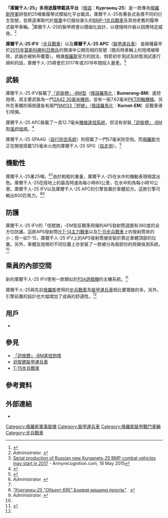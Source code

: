 {{Infobox Weapon
|name=庫爾干人-25 [[File:Flag_of_Russia.svg|30px]]<br />Курганец-25
|image=[[File:4mayrehearsal_17.jpg|300px]]庫爾干人-25 IFV[[File:4mayrehearsal_10.jpg|300px]]
|caption=  庫爾干人-25 APC
|origin= {{RUS}}
|type= [[裝甲運兵車|裝甲運兵車]]、[[裝步戰車|步兵戰車]]、履帶載具平台
<!-- Type selection -->
|is_vehicle=yes
|is_ranged=yes
|is_artillery=yes
<!-- Service history -->
|service= 
|used_by=[[俄羅斯陸軍|俄羅斯陸軍]]
|wars= 
<!-- Production history -->
|designer=庫爾干機械集團<br />Kurganmashzavod公司
|design_date=
|manufacturer=Kurganmashzavod公司
|unit_cost= 
|production_date=2015
|number=
|variants= 庫爾干人-25 IFV<br />庫爾干人-25 APC<br />庫爾干人-25 SPAAG<br />庫爾干人-25 SPG
<!-- General specifications -->
|spec_label=
|weight= 25噸
|length= 
|part_length=
|width=
|height=
|diameter=
|crew=3人+8人部隊
|armour=
|primary_armament=庫爾干人-25 IFV：[[「迴旋鏢」-BM遙控炮塔|「迴旋標」-BM型遙控炮塔]]<br />庫爾干人-25 APC：[[Kord重機槍|12.7毫米Kord重機槍]]<br />庫爾干人-25 SPAAG：57毫米防空炮<br />庫爾干人-25 SPG：125毫米火炮
|secondary_armament=
|engine=
|engine_power=800匹[[馬力|馬力]]
|transmission= 
|payload_capacity= 
|fuel_capacity= 
|pw_ratio=32匹馬力/噸
|suspension=扭力桿式
|clearance=
|vehicle_range=
|speed=80公里/小時<br />10公里/小時（涉水時）
|guidance=
<!-- Ranged weapon specifications --> 
|cartridge=
|caliber=
|action=
|rate=
|velocity=
|range= 
|max_range=
|feed= 
|sights= 
<!-- Artillery specifications -->
|breech=
|recoil=
|carriage=
|elevation=
|traverse=
}}
'''「庫爾干人-25」多用途履帶載具平台'''（[[俄語|俄語]]：'''Курганец-25'''）是一款專為[[俄罗斯陆军|俄羅斯陸軍]]研發的25噸重履帶式模組化平台載具。庫爾干人-25有著各式各樣不同的衍生型號，並將逐漸取代於[[俄罗斯陆军|俄軍]]中已服役甚久的[[BMP-1步兵戰車|BMP-1步兵戰車]]及其他老舊的履帶式裝甲車輛。<ref>{{Cite web|url = http://defense-update.com/20120810_russia-plans-to-field-the-t-99-a-radically-new-main-battle-tank-by-2015.html#.VTnKqSFVhBc|title = Russia Plans to Field the T-99, a Radically New Main Battle Tank by 2015|author = Tamir Eshel|publisher = |accessdate = 10 May 2015|archive-date = 2013-09-29|archive-url = https://web.archive.org/web/20130929060332/http://defense-update.com/20120810_russia-plans-to-field-the-t-99-a-radically-new-main-battle-tank-by-2015.html#.VTnKqSFVhBc|dead-url = no}}</ref>庫爾干人-25的裝甲將會以模組化設計，以便隨時升級以因應特定威脅。<ref name="ar"><cite class="citation web">Administrator. </cite></ref>

'''庫爾干人-25 IFV'''（[[裝步戰車|步兵戰車]]）以及'''庫爾干人-25 APC'''（[[裝甲運兵車|裝甲運兵車]]） 是兩種最早於[[2015年红场阅兵|2015年莫斯科勝利日閱兵]]的預演中公開亮相的型號（閱兵時車輛上的炮塔被移除，武器亦被帆布覆蓋）。根據[[俄羅斯|俄羅斯]]官方的說法，倘若初步測試及狀態測試進行順利的話，庫爾干人-25將會於2017年或2018年間投入量產。<ref>[http://armyrecognition.com/may_2015_global_defense_security_news_uk/serial_production_of_russian_new_kurganets-25_bmp_combat_vehicles_may_start_in_2017_18051501.html Serial production of Russian new Kurganets-25 BMP combat vehicles may start in 2017] {{Wayback|url=http://armyrecognition.com/may_2015_global_defense_security_news_uk/serial_production_of_russian_new_kurganets-25_bmp_combat_vehicles_may_start_in_2017_18051501.html |date=20180402020344 }} - Armyrecognition.com, 18 May 2015</ref>

== 武裝 ==
庫爾干人-25 IFV裝載了[[「迴旋鏢」-BM遙控炮塔|「迴旋標」-BM型]]（[[俄语罗马化|俄語羅馬化]]：'''Bumerang-BM'''）遙控炮塔，其主要武裝為一門[[希普諾夫2A42機炮|2A42 30毫米機炮]]，並有一挺7.62毫米[[PK通用機槍|PKT同軸機槍]]。另外在車體的兩側還各有兩門[[AT-14守寶妖精飛彈|9M133「短號」]]（[[俄语罗马化|俄語羅馬化]]：'''Kornet-EM'''）反戰車導引飛彈。

庫爾干人-25 APC裝載了一具12.7毫米[[遙控武器系統|機槍遙控系統]]，但沒有安裝[[「迴旋鏢」-BM遙控炮塔|「迴旋標」-BM型遙控炮塔]]。<ref name="James_May14_2015">{{Cite web |url=http://www.janes.com/article/51469/russia-s-armour-revolution |title=存档副本 |accessdate=2016-01-19 |archive-date=2015-05-17 |archive-url=https://web.archive.org/web/20150517063353/http://www.janes.com/article/51469/russia-s-armour-revolution |dead-url=no }}</ref>

庫爾干人-25 SPAAG（[[自行防空系统|自行防空系統]]）則搭載了一門57毫米防空炮。而[[俄羅斯|俄羅斯]]也正在開發搭載125毫米火炮的庫爾干人-25 SPG（[[自走炮|自走炮]]）。<ref>{{Cite web |url=http://tass.ru/armiya-i-opk/2026563 |title=存档副本 |accessdate=2016-01-19 |archive-date=2019-05-10 |archive-url=https://web.archive.org/web/20190510160537/https://tass.ru/armiya-i-opk/2026563 |dead-url=no }}</ref>

== 機動性 ==
庫爾干人-25重25噸。<ref name="ar"><cite class="citation web">Administrator. </cite></ref><ref name="James_May14_2015"/>由於較輕的重量，庫爾干人-25在水中的機動表現相當出色。庫爾干人-25在陸地上的最高時速為每小時80公里，在水中則為每小時10公里。庫爾干人-25 IFV以及庫爾干人-25 APC的引擎皆置於車體前方。這款引擎可輸出800匹馬力。<ref name="inf"><cite class="citation web">[http://www.military-informant.com/army/bmp/8846-kurganets-25-ob-ekt-695-boevaya-mashina-pekhoty.html "Курганец-25 "Объект 695" Боевая машина пехоты"] {{webarchive|url=https://web.archive.org/web/20150514122922/http://www.military-informant.com/army/bmp/8846-kurganets-25-ob-ekt-695-boevaya-mashina-pekhoty.html |date=2015-05-14 }}. </cite></ref><ref name="ar"><cite class="citation web">Administrator. </cite></ref>

== 防護 ==
庫爾干人-25 IFV的「信號旗」-EM型反戰車飛彈的APS發射筒週圍有360度的全方位防護。這款APS發射筒比[[T-14|T-14主力戰車]]以及[[T-15步兵戰車|T-15步兵戰車]]上的發射筒來的小；但一如T-15，庫爾干人-25 IFV上的APS發射筒被安裝於靠近車體頂部的位置。另外，車體及炮塔的不同位置上亦安裝了一款被分為兩部份的飛彈偵測系統。<ref name="James_May14_2015"/>

== 乘員的內部空間 ==
新的庫爾干人-25 IFV使用一款類似於[[PlayStation_4|PS4遊戲機]]的主機系統。<ref>{{Cite web |url=http://sputniknews.com/science/20150508/1021883796.html |title=存档副本 |accessdate=2016-01-19 |archive-date=2016-06-05 |archive-url=https://web.archive.org/web/20160605163347/http://sputniknews.com/science/20150508/1021883796.html |dead-url=no }}</ref>

庫爾干人-25與先前[[俄羅斯|俄羅斯]]使用的[[裝步戰車|步兵戰車]]及[[裝甲運兵車|裝甲運兵車]]相比要寬敞的多。另外，引擎前置的設計也大幅增加了成員的舒適性。<ref name="James_May14_2015"/>

== 用戶 ==
* {{RUS}}

== 參見 ==
* [[「迴旋鏢」-BM遙控炮塔|「迴旋鏢」-BM遙控炮塔]]
* [[迴旋鏢裝甲運兵車|迴旋鏢裝甲運兵車]]
* [[T-15步兵戰車|T-15步兵戰車]]

== 參考資料 ==
{{Reflist}}

== 外部連結 ==
* {{Cite web|url = http://defense-update.com/20150424_kurganets-25.html|title = Kurganets-25 – a new family of medium troop carriers from Russia|work = [[Defense-Update|Defense-Update]]|accessdate = 25 April 2015|archive-date = 2019-05-10|archive-url = https://web.archive.org/web/20190510160540/https://defense-update.com/20150424_kurganets-25.html|dead-url = no}}
{{俄罗斯装甲战斗车辆}}

[[Category:俄羅斯軍事裝備|Category:俄羅斯軍事裝備]]
[[Category:裝甲運兵車|Category:裝甲運兵車]]
[[Category:俄羅斯裝甲戰鬥車輛|Category:俄羅斯裝甲戰鬥車輛]]
[[Category:步兵戰車|Category:步兵戰車]]